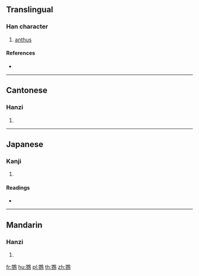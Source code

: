 {{character info/new}}
{{also|鹨}}
==Translingual==

===Han character===
{{Han char|rn=196|rad=鳥|as=11|sn=22|four=17227|canj=SHHAF}}

# [[anthus]]

====References====
* {{Han ref|kx=1499.160|dkj=47278|dj=2029.130|hdz=74659.080|uh=9DDA|ud=40410|bh=F7BA|bd=63418}}

----

==Cantonese==

===Hanzi===
{{yue-hanzi|jyut=|y=lau6|sim=鹨}}

# {{defn|lang=yue|sort=鳥11}}

----

==Japanese==

===Kanji===
{{ja-kanji|grade=|rs=鳥11}}

# {{defn|lang=ja|sort=鳥11}}

====Readings====
* {{ja-readings|on=[[りゅう]] (ryū), [[る]] (ru), [[ぼう]] (bō), [[む]] (mu)|kun=[[ひばり]] (hibari)}}

----

==Mandarin==

===Hanzi===
{{cmn-hanzi|sim=鹨|pin=[[liáo]] ([[liao2]]), [[liù]] ,([[liu4]]) [[miù]], ([[miu4]])|wg=liao<sup>2</sup>, liu<sup>4</sup>}}

# {{defn|lang=cmn|sort=鳥11}}

[[fr:鷚]]
[[hu:鷚]]
[[pl:鷚]]
[[th:鷚]]
[[zh:鷚]]